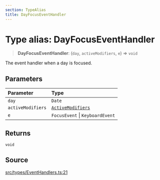 ```yaml
---
section: TypeAlias
title: DayFocusEventHandler
---
```


# Type alias: DayFocusEventHandler

> **DayFocusEventHandler**: (`day`, `activeModifiers`, `e`) => `void`

The event handler when a day is focused.

## Parameters

| Parameter | Type |
| :------ | :------ |
| `day` | `Date` |
| `activeModifiers` | [`ActiveModifiers`](/api/latest/type-aliases/ActiveModifiers.mdx) |
| `e` | `FocusEvent` \| `KeyboardEvent` |

## Returns

`void`

## Source

[src/types/EventHandlers.ts:21](https://github.com/gpbl/react-day-picker/blob/a8bfa5451/src/types/EventHandlers.ts#L21)
